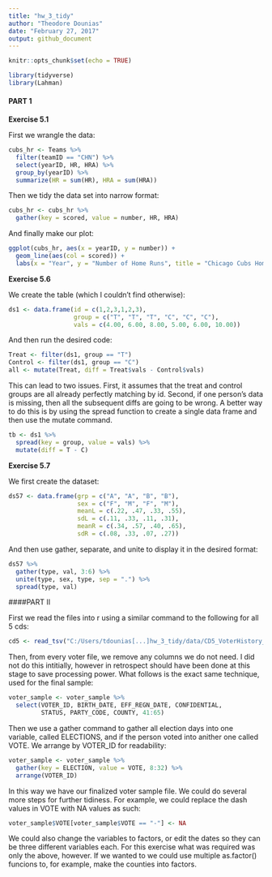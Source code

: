 ```yaml
---
title: "hw_3_tidy"
author: "Theodore Dounias"
date: "February 27, 2017"
output: github_document
---
```


```r
knitr::opts_chunk$set(echo = TRUE)
```

```r
library(tidyverse)
library(Lahman)
```

#### PART 1

**Exercise 5.1**

First we wrangle the data:
```r
cubs_hr <- Teams %>%
  filter(teamID == "CHN") %>%
  select(yearID, HR, HRA) %>%
  group_by(yearID) %>%
  summarize(HR = sum(HR), HRA = sum(HRA))
```
Then we tidy the data set into narrow format:
```r
cubs_hr <- cubs_hr %>% 
  gather(key = scored, value = number, HR, HRA)
```
And finally make our plot:
```r
ggplot(cubs_hr, aes(x = yearID, y = number)) +
  geom_line(aes(col = scored)) +
  labs(x = "Year", y = "Number of Home Runs", title = "Chicago Cubs Home Runs 1876 to 2015")

```

**Exercise 5.6**

We create the table (which I couldn't find otherwise):
```r
ds1 <- data.frame(id = c(1,2,3,1,2,3), 
                  group = c("T", "T", "T", "C", "C", "C"), 
                  vals = c(4.00, 6.00, 8.00, 5.00, 6.00, 10.00))

```
And then run the desired code:
```r
Treat <- filter(ds1, group == "T")
Control <- filter(ds1, group == "C")
all <- mutate(Treat, diff = Treat$vals - Control$vals)
```
This can lead to two issues. First, it assumes that the treat and control groups are all already perfectly matching by id. Second, if one person's data is missing, then all the subsequent diffs are going to be wrong. A better way to do this is by using the spread function to create a single data frame and then use the mutate command.
```r
tb <- ds1 %>%
  spread(key = group, value = vals) %>%
  mutate(diff = T - C)
```

**Exercise 5.7**

We first create the dataset:
```r
ds57 <- data.frame(grp = c("A", "A", "B", "B"),
                   sex = c("F", "M", "F", "M"),
                   meanL = c(.22, .47, .33, .55),
                   sdL = c(.11, .33, .11, .31),
                   meanR = c(.34, .57, .40, .65),
                   sdR = c(.08, .33, .07, .27))
```
And then use gather, separate, and unite to display it in the desired format:
```r
ds57 %>%
  gather(type, val, 3:6) %>%
  unite(type, sex, type, sep = ".") %>%
  spread(type, val)
```


####PART II

First we read the files into r using a similar command to the following for all 5 cds:
```r
cd5 <- read_tsv("C:/Users/tdounias[...]hw_3_tidy/data/CD5_VoterHistory_Jan2017.txt")
```
Then, from every voter file, we remove any columns we do not need. I did not do this intitially, however in retrospect should have been done at this stage to save processing power. What follows is the exact same technique, used for the final sample:
```r
voter_sample <- voter_sample %>%
  select(VOTER_ID, BIRTH_DATE, EFF_REGN_DATE, CONFIDENTIAL, 
         STATUS, PARTY_CODE, COUNTY, 41:65)
```
Then we use a gather command to gather all election days into one variable, called ELECTIONS, and if the person voted into anither one called VOTE. We arrange by VOTER_ID for readability:
```r
voter_sample <- voter_sample %>%
  gather(key = ELECTION, value = VOTE, 8:32) %>%
  arrange(VOTER_ID)
```
In this way we have our finalized voter sample file. We could do several more steps for further tidiness. For example, we could replace the dash values in VOTE with NA values as such:
```r
voter_sample$VOTE[voter_sample$VOTE == "-"] <- NA
```
We could also change the variables to factors, or edit the dates so they can be three different variables each. For this exercise what was required was only the above, however. If we wanted to we could use multiple as.factor() funcions to, for example, make the counties into factors. 






